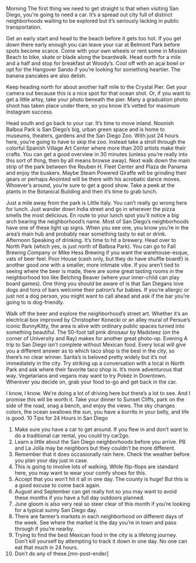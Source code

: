 Morning
The first thing we need to get straight is that when visiting San Diego, you're going to need a car. It’s a spread out city full of distinct neighborhoods waiting to be explored but it’s seriously lacking in public transportation.

Get an early start and head to the beach before it gets too hot. If you get down there early enough you can leave your car at Belmont Park before spots become scarce. Come with your own wheels or rent some in Mission Beach to bike, skate or blade along the boardwalk. Head north for a mile and a half and stop for breakfast at Woody’s. Cool off with an açai bowl or opt for the Hangover Sando if you’re looking for something heartier. The banana pancakes are also delish.

Keep heading north for about another half mile to the Crystal Pier. Get your camera out because this is a nice spot for that ocean shot. Or, if you want to get a little artsy, take your photo beneath the pier. Many a graduation photo shoot has taken place under there, so you know it’s vetted for maximum Instagram success.

Head south and go back to your car. It’s time to move inland.
Noonish
Balboa Park is San Diego’s big, urban green space and is home to museums, theaters, gardens and the San Diego Zoo. With just 24 hours here, you’re going to have to skip the zoo. Instead take a stroll through the colorful Spanish Village Art Center where more than 200 artists make their crafts. You can get a good overview in 30 minutes (unless you’re really into this sort of thing, then by all means browse away). Next walk down the main strip of the park between the Reuben H. Fleet Center and Plaza de Panama and enjoy the buskers. Maybe Steam Powered Giraffe will be grinding their gears or perhaps Anointed will be there with his acrobatic dance moves. Whoever’s around, you’re sure to get a good show. Take a peek at the plants in the Botanical Building and then it’s time to grab lunch.

Just a mile away from the park is Little Italy. You can’t really go wrong here for lunch. Just wander down India street and go in wherever the pizza smells the most delicious. En route to your lunch spot you’ll notice a big arch bearing the neighborhood’s name. Most of San Diego’s neighborhoods have one of these light up signs. When you see one, you know you’re in the area’s main hub and probably near something tasty to eat or drink.
Afternoon
Speaking of drinking. It’s time to hit a brewery. Head over to North Park (which yes, is just north of Balboa Park). You can go to Fall Brewing Company or Mike Hess Brewing if you want the warehouse-esque, vats of beer feel. Poor House (cash only, but they do have shuffle board!) is another good one with a smaller, more intimate vibe. If you aren’t tied to seeing where the beer is made, there are some great tasting rooms in the neighborhood too like Belching Beaver (where your inner-child can play board games). One thing you should be aware of is that San Diegans love dogs and tons of bars welcome their patron’s fur babies. If you’re allergic or just not a dog person, you might want to call ahead and ask if the bar you’re going to is dog-friendly.

Walk off the beer and explore the neighborhood’s street art. Whether it’s an electrical box improved by Christopher Konecki or an alley mural of Persue’s iconic BunnyKitty, the area is alive with ordinary public spaces turned into something beautiful. The 50-foot tall pink dinosaur by Madsteez (on the corner of University and Ray) makes for another great photo-op.
Evening
A trip to San Diego isn’t complete without Mexican food. Every local will give you a different answer as to which taco shop is the best in the city, so there’s no clear winner. Sarita’s is beloved pretty widely but it’s not immediately in the city. Try striking up a conversation with a local in North Park and ask where their favorite taco shop is. It’s more adventurous that way. Vegetarians and vegans may want to try Pokéz in Downtown. Wherever you decide on, grab your food to-go and get back in the car.

I know, I know. We’re doing a lot of driving here but there’s a lot to see. And I promise this will be worth it. Take your dinner to Sunset Cliffs, park on the side of the road, snag a bench, and enjoy the views. The sky changes colors, the ocean swallows the sun, you have a burrito in your belly, and life is good.
10 Tips for 24 Hours in San Diego
1. Make sure you have a car to get around. If you flew in and don’t want to do a traditional car rental, you could try car2go.
2. Learn a little about the San Diego neighborhoods before you arrive. PB and La Jolla may be neighbors but they couldn’t be more different.
3. Remember that it does occasionally rain here. Check the weather before you plan your day just in case.
4. This is going to involve lots of walking. While flip-flops are standard here, you may want to wear your comfy shoes for this.
5. Accept that you won’t hit it all in one day. The county is huge! But this is a good excuse to come back again.
6. August and September can get really hot so you may want to avoid these months if you have a full day outdoors planned.
7. June gloom is also very real so steer clear of this month if you’re looking for a typical sunny San Diego day.
8. There are farmer’s markets in each neighborhood on different days of the week. See where the market is the day you’re in town and pass through if you’re nearby.
9. Trying to find the best Mexican food in the city is a lifelong journey. Don’t kill yourself by attempting to track it down in one day. No one can eat that much in 24 hours.
10. Don’t do any of these.[mn-post-ender]